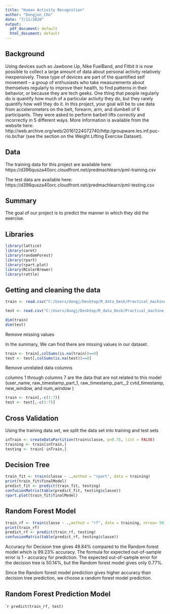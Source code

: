 ---
title: "Human Activity Recognition"
author: "Dongjun_Cho"
date: "7/11/2020"
output:
  pdf_document: default
  html_document: default
---

## Background

Using devices such as Jawbone Up, Nike FuelBand, and Fitbit it is now possible to collect a large amount of data about personal activity relatively inexpensively. These type of devices are part of the quantified self movement – a group of enthusiasts who take measurements about themselves regularly to improve their health, to find patterns in their behavior, or because they are tech geeks. One thing that people regularly do is quantify how much of a particular activity they do, but they rarely quantify how well they do it. In this project, your goal will be to use data from accelerometers on the belt, forearm, arm, and dumbell of 6 participants. They were asked to perform barbell lifts correctly and incorrectly in 5 different ways. More information is available from the website here: http://web.archive.org/web/20161224072740/http:/groupware.les.inf.puc-rio.br/har (see the section on the Weight Lifting Exercise Dataset).

## Data

The training data for this project are available here:
https://d396qusza40orc.cloudfront.net/predmachlearn/pml-training.csv

The test data are available here:
https://d396qusza40orc.cloudfront.net/predmachlearn/pml-testing.csv


## Summary

The goal of our project is to predict the manner in which they did the exercise.


## Libraries
```{r}
library(lattice)
library(caret)
library(randomForest)
library(rpart)
library(rpart.plot)
library(RColorBrewer)
library(rattle)
```

## Getting and cleaning the data
```{r}
train <- read.csv("C:/Users/dongj/Desktop/R_data_Desk/Practical_machine_learning/pml-training.csv", na.strings=c("NA","#DIV/0!",""))

test <- read.csv("C:/Users/dongj/Desktop/R_data_Desk/Practical_machine_learning/pml-testing.csv", na.strings=c("NA","#DIV/0!",""))

dim(train)
dim(test)
```

Remove missing values

In the summary, We can find there are missing values in our dataset.
```{r}
train <- train[,colSums(is.na(train))==0]
test <- test[,colSums(is.na(test))==0]

```

Remove unrelated data columns

columns 1 through columns 7 are the data that are not related to this model
(user_name, raw_timestamp_part_1, raw_timestamp_part_,2 cvtd_timestamp, new_window, and  num_window )
```{r}
train <- train[,-c(1:7)]
test <- test[,-c(1:7)]

```

## Cross Validation
Using the training data set, we split the data set into training and test sets
```{r}
inTrain <- createDataPartition(train$classe, p=0.75, list = FALSE)
training <- train[inTrain,]
testing <- train[-inTrain,]

```

## Decision Tree
```{r}
train_fit <- train(classe ~ .,method = "rpart", data = training)
print(train_fit$finalModel)
predict_fit <- predict(train_fit, testing)
confusionMatrix(table(predict_fit, testing$classe))
rpart.plot(train_fit$finalModel)
```


## Random Forest Model
```{r}
train_rf <- train(classe ~ .,method = "rf", data = training, ntree= 50)
print(train_rf)
predict_rf <- predict(train_rf, testing)
confusionMatrix(table(predict_rf, testing$classe))
```

Accuracy for Decision tree gives 49.84% compared to the Random forest model which is 99.23% accuracy.
The formula for expected out-of-sample error is 1 - accuracy for prediction.
The expected out-of-sample error for the decision tree is 50.14%, but the Random forest model gives only 0.77%. 

Since the Random forest model prediction gives higher accuracy than decision tree prediction, we choose a random forest model prediction. 

## Random Forest Prediction Model
````{r}
predict(train_rf, test)
```

